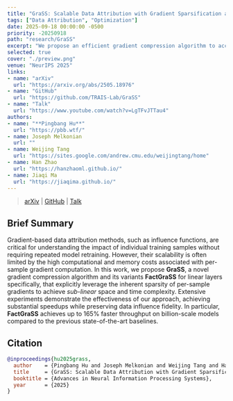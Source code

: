 ```yaml
---
title: "GraSS: Scalable Data Attribution with Gradient Sparsification and Sparse Projection"
tags: ["Data Attribution", "Optimization"]
date: 2025-09-18 00:00:00 -0500
priority: -20250918
path: "research/GraSS"
excerpt: "We propose an efficient gradient compression algorithm to accelerate and scale gradient-based data attribution methods to billion-scale models."
selected: true
cover: "./preview.png"
venue: "NeurIPS 2025"
links:
- name: "arXiv"
  url: "https://arxiv.org/abs/2505.18976"
- name: "GitHub"
  url: "https://github.com/TRAIS-Lab/GraSS"
- name: "Talk"
  url: "https://www.youtube.com/watch?v=LgTFvJTTau4"
authors:
- name: "**Pingbang Hu**"
  url: "https://pbb.wtf/"
- name: Joseph Melkonian
  url: ""
- name: Weijing Tang
  url: "https://sites.google.com/andrew.cmu.edu/weijingtang/home"
- name: Han Zhao
  url: "https://hanzhaoml.github.io/"
- name: Jiaqi Ma
  url: "https://jiaqima.github.io/"
---
```


> [arXiv](https://arxiv.org/abs/2505.18976v1) | [GitHub](https://github.com/TRAIS-Lab/GraSS) | [Talk](https://www.youtube.com/watch?v=LgTFvJTTau4)

## Brief Summary

Gradient-based data attribution methods, such as influence functions, are critical for understanding the impact of individual training samples without requiring repeated model retraining. However, their scalability is often limited by the high computational and memory costs associated with per-sample gradient computation. In this work, we propose **GraSS**, a novel gradient compression algorithm and its variants **FactGraSS** for linear layers specifically, that explicitly leverage the inherent sparsity of per-sample gradients to achieve *sub-linear* space and time complexity. Extensive experiments demonstrate the effectiveness of our approach, achieving substantial speedups while preserving data influence fidelity. In particular, **FactGraSS** achieves up to 165% faster throughput on billion-scale models compared to the previous state-of-the-art baselines.

## Citation

```bibtex
@inproceedings{hu2025grass,
  author    = {Pingbang Hu and Joseph Melkonian and Weijing Tang and Han Zhao and Jiaqi W. Ma},
  title     = {GraSS: Scalable Data Attribution with Gradient Sparsification and Sparse Projection},
  booktitle = {Advances in Neural Information Processing Systems},
  year      = {2025}
}
```